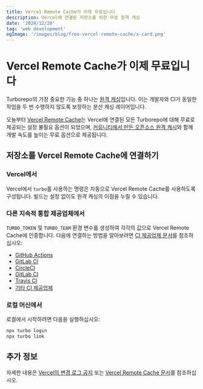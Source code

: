 ```yaml
---
title: Vercel Remote Cache가 이제 무료입니다
description: Vercel에 연결된 저장소를 위한 무료 원격 캐싱
date: '2024/12/20'
tag: 'web development'
ogImage: '/images/blog/free-vercel-remote-cache/x-card.png'
---
```


<h1 className="text-center">Vercel Remote Cache가 이제 무료입니다</h1>

Turborepo의 가장 중요한 기능 중 하나는 [원격 캐싱](/docs/core-concepts/remote-caching)입니다. 이는 개발자와 CI가 동일한 작업을 두 번 수행하지 않도록 보장하는 분산 캐싱 레이어입니다.

오늘부터 [Vercel Remote Cache](https://vercel.com/docs/monorepos/remote-caching)는 Vercel에 연결된 모든 Turborepo에 대해 무료로 제공되는 설정 불필요 옵션이 되었으며, [커뮤니티에서 만든 오픈소스 원격 캐시](/docs/core-concepts/remote-caching#community-implementations)와 함께 개발 속도를 높이는 무료 옵션으로 제공됩니다.

## 저장소를 Vercel Remote Cache에 연결하기

### Vercel에서

Vercel에서 `turbo`를 사용하는 명령은 자동으로 Vercel Remote Cache를 사용하도록 구성됩니다. 빌드는 설정 없이도 원격 캐싱의 이점을 누릴 수 있습니다.

### 다른 지속적 통합 제공업체에서

`TURBO_TOKEN` 및 `TURBO_TEAM` 환경 변수를 생성하여 각각의 값으로 Vercel Remote Cache에 인증합니다. 다음에 연결하는 방법을 알아보려면 [CI 제공업체 문서](/docs/guides/ci-vendors)를 참조하십시오:

- [GitHub Actions](/docs/guides/ci-vendors/github-actions)
- [GitLab CI](/docs/guides/ci-vendors/gitlab-ci)
- [CircleCI](/docs/guides/ci-vendors/circleci)
- [GitLab CI](/docs/guides/ci-vendors/gitlab-ci)
- [Travis CI](/docs/guides/ci-vendors/travis-ci)
- [기타 CI 제공업체](/docs/guides/ci-vendors#general-setup)

### 로컬 머신에서

로컬에서 시작하려면 다음을 실행하십시오:

```bash title="Terminal"
npx turbo login
npx turbo link
```

## 추가 정보

자세한 내용은 [Vercel의 변경 로그 공지](https://vercel.com/changelog/free-vercel-remote-cache) 또는 [Vercel Remote Cache 문서](https://vercel.com/docs/monorepos/remote-caching)를 참조하십시오.
